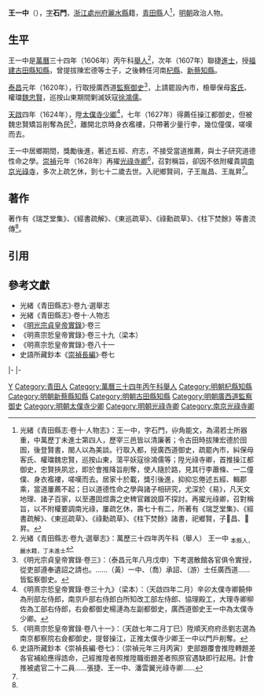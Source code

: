 {{明清人物信息框
| 姓名 = 王一中
| 原名 =
| 圖片名稱 = 
| 圖片大小 = 220px
| 圖片說明 = 
| 最高職務 = 光祿寺卿
| 國家 = 大明
| 爵位 =
| 籍貫 = [[浙江等處承宣布政使司|浙江]][[處州府|處州府]][[青田縣|青田縣]]<br>[[麗水縣|麗水縣]]籍
| 族裔 = 
| 字號 = 字石門
| 室名 = 
| 諡號 = 
| 出生日期 = 生年不詳
| 出生地點 = 
| 逝世日期 = 卒年不詳
| 逝世地點 = 
| 墓葬 =
| 配偶 =
| 親屬 = 
| 出身 = 
*萬曆三十五年丁未科同進士出身
| 經歷 = 
| 著作 =
}}

'''王一中'''（{{bd|16世紀||17世紀}}），[[表字|字]]'''石門'''，[[浙江等處承宣布政使司|浙江]][[處州府|處州府]][[麗水縣|麗水縣]]籍，[[青田縣|青田縣]]人<ref name=djs>光緒《青田縣志·卷十·人物志》：王一中，字石門，丱角能文，為湯若士所器重，中萬歷丁未進士第四人，歷宰三邑皆以清廉著；令古田時拔陳宏德於囹圄，後登賢書，閩人以為美談。行取入都，授廣西道御史，疏罷內市，糾保母客氏、權璫魏忠賢，巡按山東，蕩平妖寇徐鴻儒等；陞光祿寺卿，首推操江都御史，忠賢挾夙忿，即於會推降旨削奪，使人隨於路，見其行李蕭條、一二僮僕、身衣襤褸，嗟嘆而去。居家十於載，獎引後進，抑抑忘倦述五經、輯郡乘，當道屢薦不起；日以道德性命之學與諸子相研究，尤深於《易》，凡天文地理、諸子百家，以至遷固煜壽之史稗官雜說靡不探討。再擢光祿卿，召對稱旨，以不附權要調南光祿，屢疏乞休，壽七十有二，所著有《瑞芝堂集》、《經書疏解》、《東巡疏草》、《祿勳疏草》、《柱下焚餘》諸書，祀鄉賢，子𦙍昌、𦙍昇。</ref>，[[明朝|明朝]]政治人物。

==生平==
王一中是[[萬曆|萬曆]]三十四年（1606年）丙午科[[舉人|舉人]]<ref>光緒《青田縣志·卷九·選舉志》：萬歷三十四年丙午科（舉人） 王一中 <sub>本縣人，麗水籍，丁未進士</sub></ref>，次年（1607年）聯捷[[進士|進士]]，授[[福建|福建]][[古田縣|古田縣]][[知縣|知縣]]，曾提拔陳宏德等士子，之後轉任河南[[杞縣|杞縣]]、[[新蔡縣|新蔡]][[知縣|知縣]]。

[[泰昌|泰昌]]元年（1620年），行取授廣西道[[監察御史|監察御史]]<ref>《明光宗貞皇帝實錄·卷三》：（泰昌元年八月戊申）下考選散館各官俱令實授，從吏部遵奉遺詔之請也。……（黃）一中、（喬）承詔、（游）士任廣西道……皆監察御史。</ref>，上請罷設內市，檢舉保母[[客氏|客氏]]、權璫[[魏忠賢|魏忠賢]]，巡按山東期間剿滅妖寇[[徐鴻儒|徐鴻儒]]。

[[天啟_(明朝)|天啟]]四年（1624年），陞[[太僕寺卿|太僕寺少卿]]<ref>《明熹宗悊皇帝實錄·卷三十九》（梁本）：（天啟四年二月）辛卯太僕寺卿饒伸為刑部左侍郎，南京戶部右侍郎白所知改工部左侍郎、協理殿工，大理寺卿柳佐為工部右侍郎，右僉都御史楊漣為左副都御史，廣西道御史王一中為太僕寺少卿。</ref>，七年（1627年）得薦任操江都御史，但被魏忠賢矯旨削奪為民<ref>《明熹宗悊皇帝實錄·卷八十一》：（天啟七年二月丁巳）陞順天府府丞劉志選為南京都察院右僉都御史，提督操江，正推太僕寺少卿王一中以門戶削奪。</ref>，離開北京時身衣襤褸，只帶著少量行李，幾位僮僕，嗟嘆而去。

王一中居鄉期間，獎勵後進，著述五經、府志，不接受當道推薦，與士子研究道德性命之學。[[崇禎|崇禎]]元年（1628年）再擢[[光祿寺卿|光祿寺卿]]<ref>史語所藏鈔本《崇禎長編·卷七》：（崇禎元年三月丙寅）吏部題覆會推陞轉題差各官補給應得誥命，己經推陞者照推陞職銜題差者照原官遇缺即行起用。計會推被處官二十二員……張捷、王一中、潘雲翼光祿寺卿……</ref>，召對稱旨，卻因不依附權貴調[[南京光祿寺|南京光祿寺]]，多次上疏乞休，到七十二歲去世。入祀鄉賢祠，子王胤昌、王胤昇<ref name=djs/>。

==著作==
著作有《瑞芝堂集》、《經書疏解》、《東巡疏草》、《祿勳疏草》、《柱下焚餘》等書流傳<ref name=djs/>。

==引用==
{{reflist}}

==參考文獻==
*光緒《青田縣志》·卷九·選舉志
*光緒《青田縣志》·卷十·人物志
*《[[明實錄|明光宗貞皇帝實錄]]》·卷三
*《明熹宗悊皇帝實錄》·卷三十九（梁本）
*《明熹宗悊皇帝實錄》·卷八十一
*史語所藏鈔本《[[崇禎長編|崇禎長編]]》·卷七

{{start box}}
{{s-off}}
{{s-before|[[王繼祀|王繼祀]]}}
{{s-title|明朝古田縣知縣|萬曆年間}}
{{s-after|[[黃鳳翔_(萬曆舉人)|黃鳳翔]]}}
|-
{{s-before|[[楊新期|楊新期]]}}
{{s-title|明朝杞縣知縣|萬曆年間}}
{{s-after|[[王可舉|王可舉]]}}
|-
{{s-before|[[王所任|王所任]]}}
{{s-title|明朝新蔡縣知縣|1613年－萬曆年間}}
{{s-after|[[王廷俊|王廷俊]]}}
{{end box}}

{{萬曆三十五年丁未科殿試金榜}}
{{DEFAULTSORT:Wang王}}
[[Category:王姓|Y]]
[[Category:青田人|Category:青田人]]
[[Category:萬曆三十四年丙午科舉人|Category:萬曆三十四年丙午科舉人]]
[[Category:明朝杞縣知縣|Category:明朝杞縣知縣]]
[[Category:明朝新蔡縣知縣|Category:明朝新蔡縣知縣]]
[[Category:明朝古田縣知縣|Category:明朝古田縣知縣]]
[[Category:明朝廣西道監察御史|Category:明朝廣西道監察御史]]
[[Category:明朝太僕寺少卿|Category:明朝太僕寺少卿]]
[[Category:明朝光祿寺卿|Category:明朝光祿寺卿]]
[[Category:南京光祿寺卿|Category:南京光祿寺卿]]